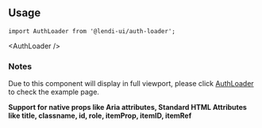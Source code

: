 
## Usage

```
import AuthLoader from '@lendi-ui/auth-loader';
```
&lt;AuthLoader /&gt;


### Notes
Due to this component will display in full viewport, please click [AuthLoader](https://lendi.design/packages/auth-loader/example/AuthLoader) to check the example page.

<b>Support for native props like Aria attributes, Standard HTML Attributes like title, classname, id, role, itemProp, itemID, itemRef</b>
 